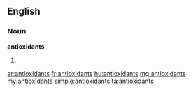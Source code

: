 ==English==

===Noun===
'''antioxidants'''

# {{plural of|antioxidant}}

[[ar:antioxidants]]
[[fr:antioxidants]]
[[hu:antioxidants]]
[[mg:antioxidants]]
[[my:antioxidants]]
[[simple:antioxidants]]
[[ta:antioxidants]]